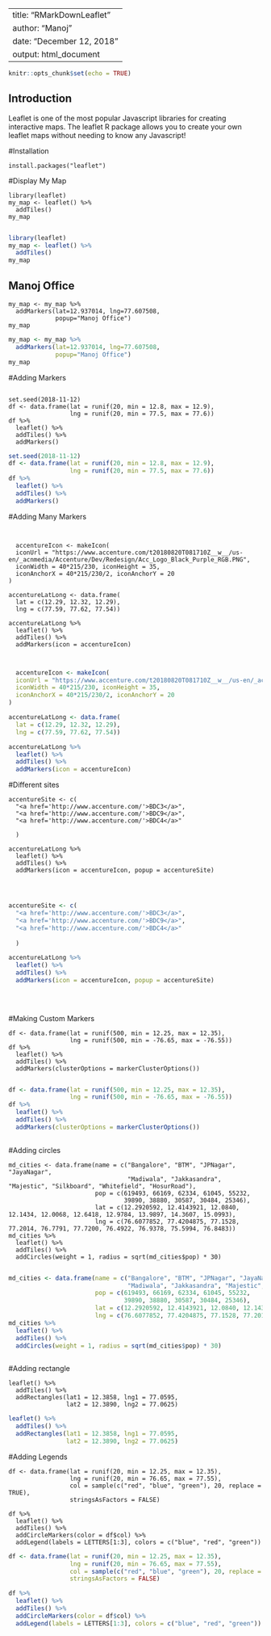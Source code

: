 

---
title: "RMarkDownLeaflet"
author: "Manoj"
date: "December 12, 2018"
output: html_document
---

```{r setup, include=FALSE}
knitr::opts_chunk$set(echo = TRUE)
```

## Introduction
Leaflet is one of the most popular Javascript libraries for creating interactive maps. The leaflet R package allows you to create your own leaflet maps without needing to know any Javascript!


#Installation

```
install.packages("leaflet")
```


#Display My Map

```
library(leaflet)
my_map <- leaflet() %>% 
  addTiles()
my_map


```

```{r out.width='100%', echo=FALSE}
library(leaflet)
my_map <- leaflet() %>%
  addTiles()
my_map
```

## Manoj Office

```
my_map <- my_map %>%
  addMarkers(lat=12.937014, lng=77.607508, 
             popup="Manoj Office")
my_map

```

```{r out.width='100%', echo=FALSE}
my_map <- my_map %>%
  addMarkers(lat=12.937014, lng=77.607508, 
             popup="Manoj Office")
my_map
```




#Adding Markers

```

set.seed(2018-11-12)
df <- data.frame(lat = runif(20, min = 12.8, max = 12.9),
                 lng = runif(20, min = 77.5, max = 77.6))
df %>% 
  leaflet() %>%
  addTiles() %>%
  addMarkers()

```


```{r out.width='100%', echo=FALSE}

set.seed(2018-11-12)
df <- data.frame(lat = runif(20, min = 12.8, max = 12.9),
                 lng = runif(20, min = 77.5, max = 77.6))
df %>% 
  leaflet() %>%
  addTiles() %>%
  addMarkers()

```


#Adding Many Markers

```

  
  accentureIcon <- makeIcon(
  iconUrl = "https://www.accenture.com/t20180820T081710Z__w__/us-en/_acnmedia/Accenture/Dev/Redesign/Acc_Logo_Black_Purple_RGB.PNG",
  iconWidth = 40*215/230, iconHeight = 35,
  iconAnchorX = 40*215/230/2, iconAnchorY = 20
)

accentureLatLong <- data.frame(
  lat = c(12.29, 12.32, 12.29),
  lng = c(77.59, 77.62, 77.54))

accentureLatLong %>% 
  leaflet() %>%
  addTiles() %>%
  addMarkers(icon = accentureIcon)
  
  
```


```{r out.width='100%', echo=FALSE}


  
  accentureIcon <- makeIcon(
  iconUrl = "https://www.accenture.com/t20180820T081710Z__w__/us-en/_acnmedia/Accenture/Dev/Redesign/Acc_Logo_Black_Purple_RGB.PNG",
  iconWidth = 40*215/230, iconHeight = 35,
  iconAnchorX = 40*215/230/2, iconAnchorY = 20
)

accentureLatLong <- data.frame(
  lat = c(12.29, 12.32, 12.29),
  lng = c(77.59, 77.62, 77.54))

accentureLatLong %>% 
  leaflet() %>%
  addTiles() %>%
  addMarkers(icon = accentureIcon)

```


#Different sites
```
accentureSite <- c(
  "<a href='http://www.accenture.com/'>BDC3</a>",
  "<a href='http://www.accenture.com/'>BDC9</a>",
  "<a href='http://www.accenture.com/'>BDC4</a>"
  
  )

accentureLatLong %>% 
  leaflet() %>%
  addTiles() %>%
  addMarkers(icon = accentureIcon, popup = accentureSite)
  
  
 
```
```{r out.width='100%', echo=FALSE}
accentureSite <- c(
  "<a href='http://www.accenture.com/'>BDC3</a>",
  "<a href='http://www.accenture.com/'>BDC9</a>",
  "<a href='http://www.accenture.com/'>BDC4</a>"
  
  )

accentureLatLong %>% 
  leaflet() %>%
  addTiles() %>%
  addMarkers(icon = accentureIcon, popup = accentureSite)
  
  
 
```


#Making Custom Markers
```
df <- data.frame(lat = runif(500, min = 12.25, max = 12.35),
                 lng = runif(500, min = -76.65, max = -76.55))
df %>% 
  leaflet() %>%
  addTiles() %>%
  addMarkers(clusterOptions = markerClusterOptions())
  

```
```{r out.width='100%', echo=FALSE}
df <- data.frame(lat = runif(500, min = 12.25, max = 12.35),
                 lng = runif(500, min = -76.65, max = -76.55))
df %>% 
  leaflet() %>%
  addTiles() %>%
  addMarkers(clusterOptions = markerClusterOptions())
  

```


#Adding circles
```
md_cities <- data.frame(name = c("Bangalore", "BTM", "JPNagar", "JayaNagar", 
                                 "Madiwala", "Jakkasandra", "Majestic", "Silkboard", "Whitefield", "HosurRoad"),
                        pop = c(619493, 66169, 62334, 61045, 55232,
                                39890, 38880, 30587, 30484, 25346),
                        lat = c(12.2920592, 12.4143921, 12.0840, 12.1434, 12.0068, 12.6418, 12.9784, 13.9897, 14.3607, 15.0993),
                        lng = c(76.6077852, 77.4204875, 77.1528, 77.2014, 76.7791, 77.7200, 76.4922, 76.9378, 75.5994, 76.8483))
md_cities %>%
  leaflet() %>%
  addTiles() %>%
  addCircles(weight = 1, radius = sqrt(md_cities$pop) * 30)
  

```

```{r out.width='100%', echo=FALSE}
md_cities <- data.frame(name = c("Bangalore", "BTM", "JPNagar", "JayaNagar", 
                                 "Madiwala", "Jakkasandra", "Majestic", "Silkboard", "Whitefield", "HosurRoad"),
                        pop = c(619493, 66169, 62334, 61045, 55232,
                                39890, 38880, 30587, 30484, 25346),
                        lat = c(12.2920592, 12.4143921, 12.0840, 12.1434, 12.0068, 12.6418, 12.9784, 13.9897, 14.3607, 15.0993),
                        lng = c(76.6077852, 77.4204875, 77.1528, 77.2014, 76.7791, 77.7200, 76.4922, 76.9378, 75.5994, 76.8483))
md_cities %>%
  leaflet() %>%
  addTiles() %>%
  addCircles(weight = 1, radius = sqrt(md_cities$pop) * 30)
  

```


#Adding rectangle 

```
leaflet() %>%
  addTiles() %>%
  addRectangles(lat1 = 12.3858, lng1 = 77.0595, 
                lat2 = 12.3890, lng2 = 77.0625)

```
```{r out.width='100%', echo=FALSE}
leaflet() %>%
  addTiles() %>%
  addRectangles(lat1 = 12.3858, lng1 = 77.0595, 
                lat2 = 12.3890, lng2 = 77.0625)
```



#Adding Legends
```
df <- data.frame(lat = runif(20, min = 12.25, max = 12.35),
                 lng = runif(20, min = 76.65, max = 77.55),
                 col = sample(c("red", "blue", "green"), 20, replace = TRUE),
                 stringsAsFactors = FALSE)

df %>%
  leaflet() %>%
  addTiles() %>%
  addCircleMarkers(color = df$col) %>%
  addLegend(labels = LETTERS[1:3], colors = c("blue", "red", "green"))
```

```{r out.width='100%', echo=FALSE}
df <- data.frame(lat = runif(20, min = 12.25, max = 12.35),
                 lng = runif(20, min = 76.65, max = 77.55),
                 col = sample(c("red", "blue", "green"), 20, replace = TRUE),
                 stringsAsFactors = FALSE)

df %>%
  leaflet() %>%
  addTiles() %>%
  addCircleMarkers(color = df$col) %>%
  addLegend(labels = LETTERS[1:3], colors = c("blue", "red", "green"))
```
